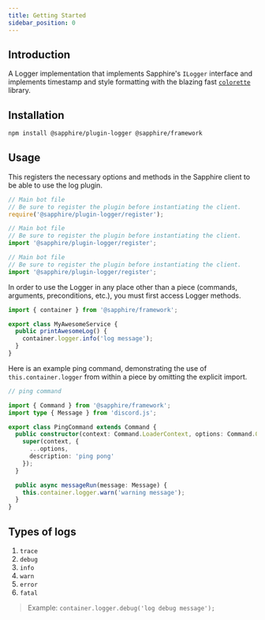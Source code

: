 ```yaml
---
title: Getting Started
sidebar_position: 0
---
```


## Introduction

A Logger implementation that implements Sapphire's `ILogger` interface and implements timestamp and style formatting
with the blazing fast [`colorette`][colorette] library.

## Installation

```bash npm2yarn2pnpm
npm install @sapphire/plugin-logger @sapphire/framework
```

## Usage

This registers the necessary options and methods in the Sapphire client to be able to use the log plugin.

<Tabs groupId="ts2esm2cjs">

<TabItem value="cjs" label="CommonJS" default>

```javascript
// Main bot file
// Be sure to register the plugin before instantiating the client.
require('@sapphire/plugin-logger/register');
```

</TabItem>

<TabItem value="esm" label="ESM" default>

```javascript
// Main bot file
// Be sure to register the plugin before instantiating the client.
import '@sapphire/plugin-logger/register';
```

</TabItem>

<TabItem value="typescript" label="TypeScript" default>

```typescript
// Main bot file
// Be sure to register the plugin before instantiating the client.
import '@sapphire/plugin-logger/register';
```

</TabItem>
</Tabs>

In order to use the Logger in any place other than a piece (commands, arguments, preconditions, etc.), you must first
access Logger methods.

```typescript ts2esm2cjs
import { container } from '@sapphire/framework';

export class MyAwesomeService {
  public printAwesomeLog() {
    container.logger.info('log message');
  }
}
```

Here is an example ping command, demonstrating the use of `this.container.logger` from within a piece by omitting the
explicit import.

```typescript ts2esm2cjs
// ping command

import { Command } from '@sapphire/framework';
import type { Message } from 'discord.js';

export class PingCommand extends Command {
  public constructor(context: Command.LoaderContext, options: Command.Options) {
    super(context, {
      ...options,
      description: 'ping pong'
    });
  }

  public async messageRun(message: Message) {
    this.container.logger.warn('warning message');
  }
}
```

## Types of logs

1. `trace`
1. `debug`
1. `info`
1. `warn`
1. `error`
1. `fatal`

> Example: `container.logger.debug('log debug message');`

[colorette]: https://www.npmjs.com/package/colorette
